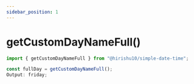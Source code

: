 ```yaml
---
sidebar_position: 1
---
```


# getCustomDayNameFull()

```jsx
import { getCustomDayNameFull } from "@hirishu10/simple-date-time";
```

```jsx
const fullDay = getCustomDayNameFull();
Output: friday;
```
